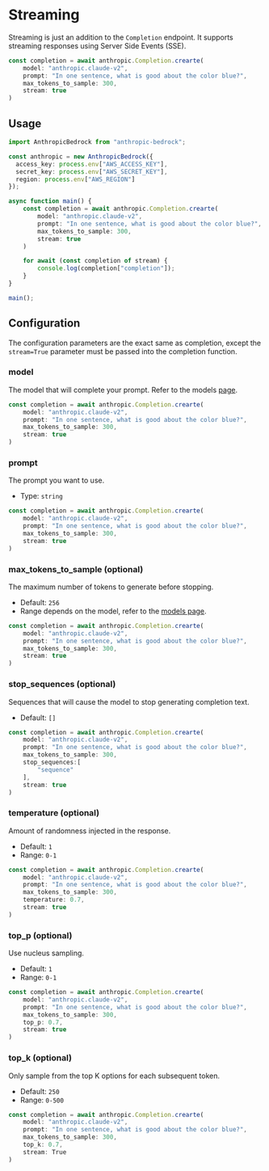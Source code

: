 # Streaming

Streaming is just an addition to the `Completion` endpoint. It supports streaming responses using Server Side Events (SSE).

```typescript
const completion = await anthropic.Completion.crearte(
    model: "anthropic.claude-v2",
    prompt: "In one sentence, what is good about the color blue?",
    max_tokens_to_sample: 300,
    stream: true
)
```

## Usage

```typescript
import AnthropicBedrock from "anthropic-bedrock";

const anthropic = new AnthropicBedrock({
  access_key: process.env["AWS_ACCESS_KEY"],
  secret_key: process.env["AWS_SECRET_KEY"],
  region: process.env["AWS_REGION"]
});

async function main() {
    const completion = await anthropic.Completion.crearte(
        model: "anthropic.claude-v2",
        prompt: "In one sentence, what is good about the color blue?",
        max_tokens_to_sample: 300,
        stream: true
    )

    for await (const completion of stream) {
        console.log(completion["completion"]);
    }
}

main();
```

## Configuration

The configuration parameters are the exact same as completion, except the `stream=True` parameter must be passed into the completion function.

### model

The model that will complete your prompt. Refer to the models [page](/typescript/models).

```typescript {2}
const completion = await anthropic.Completion.crearte(
    model: "anthropic.claude-v2",
    prompt: "In one sentence, what is good about the color blue?",
    max_tokens_to_sample: 300,
    stream: true
)
```

### prompt

The prompt you want to use.

- Type: `string`

```typescript {3}
const completion = await anthropic.Completion.crearte(
    model: "anthropic.claude-v2",
    prompt: "In one sentence, what is good about the color blue?",
    max_tokens_to_sample: 300,
    stream: true
)
```

### max_tokens_to_sample (optional)

The maximum number of tokens to generate before stopping.

- Default: `256`
- Range depends on the model, refer to the [models page](/typescript/models).

```typescript {4}
const completion = await anthropic.Completion.crearte(
    model: "anthropic.claude-v2",
    prompt: "In one sentence, what is good about the color blue?",
    max_tokens_to_sample: 300,
    stream: true
)
```

### stop_sequences (optional)

Sequences that will cause the model to stop generating completion text.

- Default: `[]`

```typescript {5-7}
const completion = await anthropic.Completion.crearte(
    model: "anthropic.claude-v2",
    prompt: "In one sentence, what is good about the color blue?",
    max_tokens_to_sample: 300,
    stop_sequences:[
        "sequence"
    ],
    stream: true
)
```

### temperature (optional)

Amount of randomness injected in the response.

- Default: `1`
- Range: `0-1`

```typescript {5}
const completion = await anthropic.Completion.crearte(
    model: "anthropic.claude-v2",
    prompt: "In one sentence, what is good about the color blue?",
    max_tokens_to_sample: 300,
    temperature: 0.7,
    stream: true
)
```

### top_p (optional)

Use nucleus sampling.

- Default: `1`
- Range: `0-1`

```typescript {5}
const completion = await anthropic.Completion.crearte(
    model: "anthropic.claude-v2",
    prompt: "In one sentence, what is good about the color blue?",
    max_tokens_to_sample: 300,
    top_p: 0.7,
    stream: true
)
```

### top_k (optional)

Only sample from the top K options for each subsequent token.

- Default: `250`
- Range: `0-500`

```typescript {5}
const completion = await anthropic.Completion.crearte(
    model: "anthropic.claude-v2",
    prompt: "In one sentence, what is good about the color blue?",
    max_tokens_to_sample: 300,
    top_k: 0.7,
    stream: True
)
```
